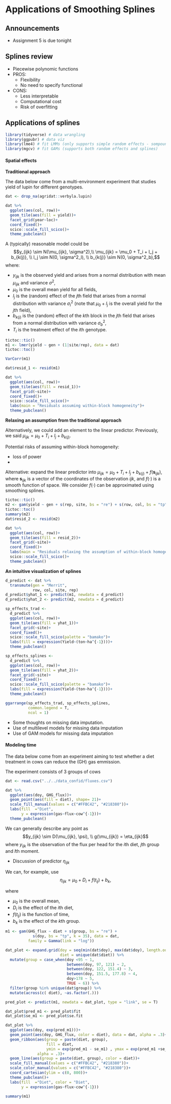 # Applications of Smoothing Splines  

## Announcements

- Assignment 5 is due tonight 

## Splines review 

- Piecewise polynomic functions 
- PROS: 
  - Flexibility
  - No need to specify functional 
- CONS: 
  - Less interpretable 
  - Computational cost 
  - Risk of overfitting 

## Applications of splines 

```r
library(tidyverse) # data wrangling 
library(ggpubr) # data viz
library(lme4) # fit LMMs (only supports simple random effects - sompound symmetry)
library(mgcv) # fit GAMs (supports both random effects and splines)
```

#### Spatial effects 

**Traditional approach** 

The data below come from a multi-environment experiment that studies yield of lupin for different genotypes. 

```r
dat <- drop_na(agridat::verbyla.lupin)

dat %>% 
  ggplot(aes(col, row))+
  geom_tile(aes(fill = yield))+
  facet_grid(year~loc)+
  coord_fixed()+
  scico::scale_fill_scico()+
  theme_pubclean()
```

A (typically) reasonable model could be 
$$y_{ijk} \sim N(\mu_{ijk}, \sigma^2),\\ \mu_{ijk} = \mu_0 + T_i + l_j + b_{k(j)}, \\ l_j \sim N(0, \sigma^2_l), \\ b_{k(j)} \sim N(0, \sigma^2_b),$$
where: 

- $y_{ijk}$ is the observed yield and arises from a normal distribution with mean $\mu_{ijk}$ and variance $\sigma^2$,
- $\mu_0$ is the overall mean yield for all fields, 
- $l_j$ is the (random) effect of the $j$th field that arises from a normal distribution with variance $\sigma^2_l$ (note that $\mu_0 + l_j$ is the overall yield for the $j$th field), 
- $b_{k(j)}$ is the (random) effect of the $k$th block in the $j$th field that arises from a normal distribution with variance $\sigma^2_b$, 
- $T_i$ is the treatment effect of the $i$th genotype. 


```r
tictoc::tic()
m1 <- lmer(yield ~ gen + (1|site/rep), data = dat)
tictoc::toc()

VarCorr(m1)

dat$resid_1 <- resid(m1)
```
 
```r
dat %>% 
  ggplot(aes(col, row))+
  geom_tile(aes(fill = resid_1))+
  facet_grid(~site)+
  coord_fixed()+
  scico::scale_fill_scico()+
  labs(main = "Residuals assuming within-block homogeneity")+
  theme_pubclean()
```

**Relaxing an assumption from the traditional approach** 

Alternatively, we could add an element to the linear predictor. Previously, we said $\mu_{ijk} = \mu_0 + T_i + l_j + b_{k(j)}$. 

Potential risks of assuming within-block homogeneity: 

- loss of power 
- 

Alternative: expand the linear predictor into $\mu_{ijk} = \mu_0 + T_i + l_j + b_{k(j)} + f(\mathbf{s}_{ijk})$, where $\mathbf{s}_{ijk}$ is a vector of the coordinates of the observation $ijk$, and $f(\cdot)$ is a smooth function of space. We consider $f(\cdot)$ can be approximated using smoothing splines. 

```r
tictoc::tic()
m2 <- gam(yield ~ gen + s(rep, site, bs = "re") + s(row, col, bs = "tp", by = site), data = dat)
tictoc::toc()
summary(m2)
dat$resid_2 <- resid(m2)
```
 
```r
dat %>% 
  ggplot(aes(col, row))+
  geom_tile(aes(fill = resid_2))+
  facet_grid(~site)+
  coord_fixed()+
  labs(main = "Residuals relaxing the assumption of within-block homogeneity")+
  scico::scale_fill_scico()+
  theme_pubclean()
```

**An intuitive visualization of splines** 

```r
d_predict <- dat %>% 
  transmute(gen = "Merrit", 
            row, col, site, rep)
d_predict$yhat_1 <- predict(m1, newdata = d_predict)
d_predict$yhat_2 <- predict(m2, newdata = d_predict)
```

```r
sp_effects_trad <- 
  d_predict %>% 
  ggplot(aes(col, row))+
  geom_tile(aes(fill = yhat_1))+
  facet_grid(~site)+
  coord_fixed()+
  scico::scale_fill_scico(palette = "bamako")+
  labs(fill = expression(Yield~(ton~ha^{-1})))+
  theme_pubclean()

sp_effects_splines <- 
  d_predict %>% 
  ggplot(aes(col, row))+
  geom_tile(aes(fill = yhat_2))+
  facet_grid(~site)+
  coord_fixed()+
  scico::scale_fill_scico(palette = "bamako")+
  labs(fill = expression(Yield~(ton~ha^{-1})))+
  theme_pubclean()

ggarrange(sp_effects_trad, sp_effects_splines, 
          common.legend = T,
          ncol = 1)
```

- Some thoughts on missing data imputation. 
- Use of multilevel models for missing data imputation 
- Use of GAM models for missing data imputation 


#### Modeling time 

The data below come from an experiment aiming to test whether a diet treatment in cows can reduce the (GH) gas emmission. 

The experiment consists of 3 groups of cows 

```r
dat <- read.csv("../../data_confid/fluxes.csv")

dat %>% 
  ggplot(aes(doy, GHG_flux))+
  geom_point(aes(fill = diet), shape= 21)+
  scale_fill_manual(values = c("#FFBC42", "#218380"))+
  labs(fill  ="Diet", 
       y = expression(gas~flux~cow^{-1}))+
  theme_pubclean()
```

We can generally describe any point as 
$$y_{ijk} \sim D(\mu_{ijk}, \psi), \\ g(\mu_{ijk}) = \eta_{ijk}$$
where $y_{ijk}$ is the observation of the flux per head for the $i$th diet, $j$th group and $l$th moment. 

- Discussion of predictor $\eta_{ijk}$ 

We can, for example, use 
$$\eta_{ijk} = \mu_0 + D_i + f(t_{ij}) + b_{k},$$

where 

- $\mu_0$ is the overall mean, 
- $D_i$ is the effect of the $i$th diet,  
- $f(t_{ij})$ is the function of time, 
- $b_{k}$ is the effect of the $k$th group. 

```r
m1 <- gam(GHG_flux ~ diet + s(group, bs = "re") + 
            s(doy, bs = "tp", k = 35), data = dat,
          family = Gamma(link = "log"))

dat_plot <- expand.grid(doy = seq(min(dat$doy), max(dat$doy), length.out = 1000), 
                        diet = unique(dat$diet)) %>% 
  mutate(group = case_when(doy <95 ~ 1, 
                           between(doy, 97, 121) ~ 2, 
                           between(doy, 122, 151.4) ~ 3, 
                           between(doy, 151.5, 177.8) ~ 4, 
                           doy>178 ~ 5, 
                           TRUE ~ 6)) %>% 
  filter(group %in% unique(dat$group)) %>% 
  mutate(across(c( diet), ~as.factor(.)))

pred_plot <- predict(m1, newdata = dat_plot, type = "link", se = T)

dat_plot$pred_m1 <- pred_plot$fit
dat_plot$se_m1 <- pred_plot$se.fit

dat_plot %>% 
  ggplot(aes(doy, exp(pred_m1)))+
  geom_point(aes(doy, GHG_flux, color = diet), data = dat, alpha = .3)+
  geom_ribbon(aes(group = paste(diet, group),
                  fill = diet,
                  ymin = exp(pred_m1 - se_m1) , ymax = exp(pred_m1 +se_m1)), 
              alpha = .3)+
  geom_line(aes(group = paste(diet, group), color = diet))+
  scale_fill_manual(values = c("#FFBC42", "#218380"))+
  scale_color_manual(values = c("#FFBC42", "#218380"))+
  coord_cartesian(ylim = c(0, 800))+
  theme_pubclean()+
  labs(fill  ="Diet", color = "Diet",
       y = expression(gas~flux~cow^{-1}))
```


```r
summary(m1)
```

